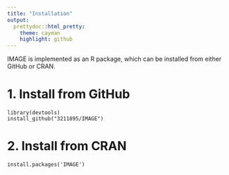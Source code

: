 ```yaml
---
title: "Installation"
output:
  prettydoc::html_pretty:
    theme: cayman
    highlight: github
---
```


IMAGE is implemented as an R package, which can be installed from either GitHub or CRAN.

# 1. Install from GitHub
```
library(devtools)
install_github("3211895/IMAGE")
```
# 2. Install from CRAN
```
install.packages('IMAGE')
```
